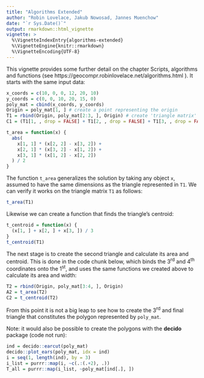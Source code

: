 ```yaml
---
title: "Algorithms Extended"
author: "Robin Lovelace, Jakub Nowosad, Jannes Muenchow"
date: "`r Sys.Date()`"
output: rmarkdown::html_vignette
vignette: >
  %\VignetteIndexEntry{algorithms-extended}
  %\VignetteEngine{knitr::rmarkdown}
  %\VignetteEncoding{UTF-8}
---
```


This vignette provides some further detail on the chapter Scripts, algorithms and functions (see https://geocompr.robinlovelace.net/algorithms.html ).
It starts with the same input data:

```r
x_coords = c(10, 0, 0, 12, 20, 10)
y_coords = c(0, 0, 10, 20, 15, 0)
poly_mat = cbind(x_coords, y_coords)
Origin = poly_mat[1, ] # create a point representing the origin
T1 = rbind(Origin, poly_mat[2:3, ], Origin) # create 'triangle matrix'
C1 = (T1[1, , drop = FALSE] + T1[2, , drop = FALSE] + T1[3, , drop = FALSE]) / 3 # find centroid
```

```r
t_area = function(x) {
  abs(
    x[1, 1] * (x[2, 2] - x[3, 2]) +
    x[2, 1] * (x[3, 2] - x[1, 2]) +
    x[3, 1] * (x[1, 2] - x[2, 2])
  ) / 2
}
```

The function `t_area` generalizes the solution by taking any object `x`, assumed to have the same dimensions as the triangle represented in `T1`.
We can verify it works on the triangle matrix `T1` as follows:

```r
t_area(T1)
```

Likewise we can create a function that finds the triangle's centroid:

```r
t_centroid = function(x) {
  (x[1, ] + x[2, ] + x[3, ]) / 3
}
t_centroid(T1)
```

The next stage is to create the second triangle and calculate its area and centroid.
This is done in the code chunk below, which binds the 3^rd^ and 4^th^ coordinates onto the 1^st^, and uses the same functions we created above to calculate its area and width:

```r
T2 = rbind(Origin, poly_mat[3:4, ], Origin)
A2 = t_area(T2)
C2 = t_centroid(T2)
```

From this point it is not a big leap to see how to create the 3^rd^ and final triangle that constitutes the polygon represented by `poly_mat`.

Note: it would also be possible to create the polygons with the **decido** package (code not run):

```r
ind = decido::earcut(poly_mat)
decido::plot_ears(poly_mat, idx = ind)
i = seq(1, length(ind), by = 3)
i_list = purrr::map(i, ~c(.:(.+2), .))
T_all = purrr::map(i_list, ~poly_mat[ind[.], ])
```
